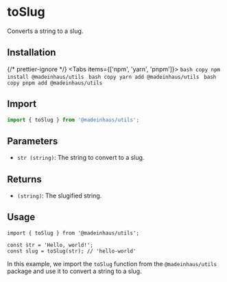 # toSlug

Converts a string to a slug.

## Installation


{/* prettier-ignore */}
<Tabs items={['npm', 'yarn', 'pnpm']}>
    <Tab>
        ```bash copy
        npm install @madeinhaus/utils
        ```
    </Tab>
    <Tab>
        ```bash copy
        yarn add @madeinhaus/utils
        ```
    </Tab>
    <Tab>
        ```bash copy
        pnpm add @madeinhaus/utils
        ```
    </Tab>
</Tabs>

## Import

```js copy
import { toSlug } from '@madeinhaus/utils';
```

## Parameters

- `str (string)`: The string to convert to a slug.

## Returns

- `(string)`: The slugified string.

## Usage

```tsx copy showLineNumbers
import { toSlug } from '@madeinhaus/utils';

const str = 'Hello, world!';
const slug = toSlug(str); // 'hello-world'
```

In this example, we import the `toSlug` function from the `@madeinhaus/utils` package and use it to convert a string to a slug.
